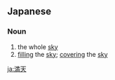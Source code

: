 {{also|滿天}}
==Japanese==
{{ja-kanjitab|まん|てん|yomi=o}}

===Noun===
{{ja-noun|まんてん|kyu=滿天}}

# the whole [[sky]]
# [[fill]]ing the [[sky]]; [[cover]]ing the [[sky]]

[[ja:満天]]